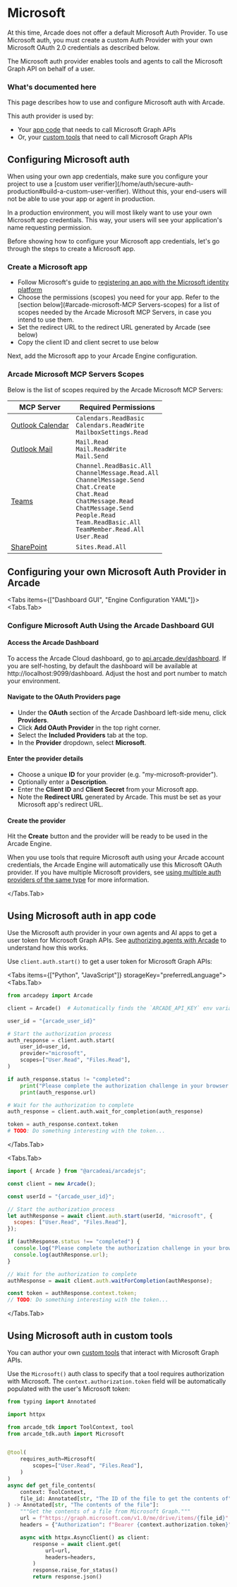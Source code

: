 
# Microsoft

<Callout type="info">
  At this time, Arcade does not offer a default Microsoft Auth Provider. To use
  Microsoft auth, you must create a custom Auth Provider with your own Microsoft
  OAuth 2.0 credentials as described below.
</Callout>

The Microsoft auth provider enables tools and agents to call the Microsoft Graph API on behalf of a user.

### What's documented here

This page describes how to use and configure Microsoft auth with Arcade.

This auth provider is used by:

- Your [app code](#using-microsoft-auth-in-app-code) that needs to call Microsoft Graph APIs
- Or, your [custom tools](#using-microsoft-auth-in-custom-tools) that need to call Microsoft Graph APIs

## Configuring Microsoft auth

<Callout type="info">
  When using your own app credentials, make sure you configure your project to
  use a [custom user
  verifier](/home/auth/secure-auth-production#build-a-custom-user-verifier).
  Without this, your end-users will not be able to use your app or agent in
  production.
</Callout>

In a production environment, you will most likely want to use your own Microsoft app credentials. This way, your users will see your application's name requesting permission.


Before showing how to configure your Microsoft app credentials, let's go through the steps to create a Microsoft app.

### Create a Microsoft app

- Follow Microsoft's guide to [registering an app with the Microsoft identity platform](https://learn.microsoft.com/en-us/entra/identity-platform/quickstart-register-app)
- Choose the permissions (scopes) you need for your app. Refer to the [section below](#arcade-microsoft-MCP Servers-scopes) for a list of scopes needed by the Arcade Microsoft MCP Servers, in case you intend to use them.
- Set the redirect URL to the redirect URL generated by Arcade (see below)
- Copy the client ID and client secret to use below

Next, add the Microsoft app to your Arcade Engine configuration.
### Arcade Microsoft MCP Servers Scopes

Below is the list of scopes required by the Arcade Microsoft MCP Servers:

| MCP Server                                                     | Required Permissions                                                                                                                                                                                                                                 |
| -------------------------------------------------------------- | ---------------------------------------------------------------------------------------------------------------------------------------------------------------------------------------------------------------------------------------------------- |
| [Outlook Calendar](/mcp-servers/productivity/outlook-calendar) | `Calendars.ReadBasic`<br/>`Calendars.ReadWrite`<br/>`MailboxSettings.Read`                                                                                                                                                                           |
| [Outlook Mail](/mcp-servers/productivity/outlook-mail)         | `Mail.Read`<br/>`Mail.ReadWrite`<br/>`Mail.Send`                                                                                                                                                                                                     |
| [Teams](/mcp-servers/social-communication/microsoft-teams)     | `Channel.ReadBasic.All`<br/>`ChannelMessage.Read.All`<br/>`ChannelMessage.Send`<br/>`Chat.Create`<br/>`Chat.Read`<br/>`ChatMessage.Read`<br/>`ChatMessage.Send`<br/>`People.Read`<br/>`Team.ReadBasic.All`<br/>`TeamMember.Read.All`<br/>`User.Read` |
| [SharePoint](/mcp-servers/productivity/sharepoint)             | `Sites.Read.All`                                                                                                                                                                                                                                     |

## Configuring your own Microsoft Auth Provider in Arcade



<Tabs items={["Dashboard GUI", "Engine Configuration YAML"]}>
<Tabs.Tab>

### Configure Microsoft Auth Using the Arcade Dashboard GUI

<Steps>

#### Access the Arcade Dashboard

To access the Arcade Cloud dashboard, go to [api.arcade.dev/dashboard](https://api.arcade.dev/dashboard). If you are self-hosting, by default the dashboard will be available at http://localhost:9099/dashboard. Adjust the host and port number to match your environment.

#### Navigate to the OAuth Providers page

- Under the **OAuth** section of the Arcade Dashboard left-side menu, click **Providers**.
- Click **Add OAuth Provider** in the top right corner.
- Select the **Included Providers** tab at the top.
- In the **Provider** dropdown, select **Microsoft**.

#### Enter the provider details

- Choose a unique **ID** for your provider (e.g. "my-microsoft-provider").
- Optionally enter a **Description**.
- Enter the **Client ID** and **Client Secret** from your Microsoft app.
- Note the **Redirect URL** generated by Arcade. This must be set as your Microsoft app's redirect URL.

#### Create the provider

Hit the **Create** button and the provider will be ready to be used in the Arcade Engine.

</Steps>

When you use tools that require Microsoft auth using your Arcade account credentials, the Arcade Engine will automatically use this Microsoft OAuth provider. If you have multiple Microsoft providers, see [using multiple auth providers of the same type](/home/auth-providers#using-multiple-providers-of-the-same-type) for more information.

</Tabs.Tab>
</Tabs>

## Using Microsoft auth in app code

Use the Microsoft auth provider in your own agents and AI apps to get a user token for Microsoft Graph APIs. See [authorizing agents with Arcade](/home/auth/how-arcade-helps) to understand how this works.

Use `client.auth.start()` to get a user token for Microsoft Graph APIs:

<Tabs items={["Python", "JavaScript"]} storageKey="preferredLanguage">
<Tabs.Tab>

```python {8-12}
from arcadepy import Arcade

client = Arcade()  # Automatically finds the `ARCADE_API_KEY` env variable

user_id = "{arcade_user_id}"

# Start the authorization process
auth_response = client.auth.start(
    user_id=user_id,
    provider="microsoft",
    scopes=["User.Read", "Files.Read"],
)

if auth_response.status != "completed":
    print("Please complete the authorization challenge in your browser:")
    print(auth_response.url)

# Wait for the authorization to complete
auth_response = client.auth.wait_for_completion(auth_response)

token = auth_response.context.token
# TODO: Do something interesting with the token...
```

</Tabs.Tab>

<Tabs.Tab>

```javascript {8-10}
import { Arcade } from "@arcadeai/arcadejs";

const client = new Arcade();

const userId = "{arcade_user_id}";

// Start the authorization process
let authResponse = await client.auth.start(userId, "microsoft", {
  scopes: ["User.Read", "Files.Read"],
});

if (authResponse.status !== "completed") {
  console.log("Please complete the authorization challenge in your browser:");
  console.log(authResponse.url);
}

// Wait for the authorization to complete
authResponse = await client.auth.waitForCompletion(authResponse);

const token = authResponse.context.token;
// TODO: Do something interesting with the token...
```

</Tabs.Tab>

</Tabs>

## Using Microsoft auth in custom tools

You can author your own [custom tools](/home/build-tools/create-a-mcp-server) that interact with Microsoft Graph APIs.

Use the `Microsoft()` auth class to specify that a tool requires authorization with Microsoft. The `context.authorization.token` field will be automatically populated with the user's Microsoft token:

```python {5-6,9-13,20}
from typing import Annotated

import httpx

from arcade_tdk import ToolContext, tool
from arcade_tdk.auth import Microsoft


@tool(
    requires_auth=Microsoft(
        scopes=["User.Read", "Files.Read"],
    )
)
async def get_file_contents(
    context: ToolContext,
    file_id: Annotated[str, "The ID of the file to get the contents of"],
) -> Annotated[str, "The contents of the file"]:
    """Get the contents of a file from Microsoft Graph."""
    url = f"https://graph.microsoft.com/v1.0/me/drive/items/{file_id}"
    headers = {"Authorization": f"Bearer {context.authorization.token}"}

    async with httpx.AsyncClient() as client:
        response = await client.get(
            url=url,
            headers=headers,
        )
        response.raise_for_status()
        return response.json()
```
